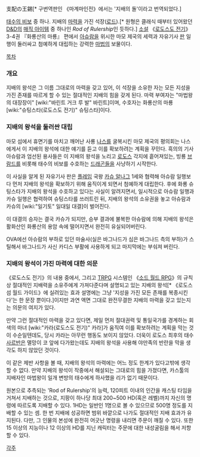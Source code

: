 支配の王錫[* 구번역판인 《마계마인전》에서는 '지배의 돌'이라고 번역되었다.]

[[태수의 비보]] 중 하나. 지배의 [[마력]]을 가진 석장([[로드]]).[* 원형은 클래식 때부터 있어왔던 [[D&D]]의 [[매직 아이템]] 중 하나인 ''Rod of Rulership''인 듯하다.] [[소설]] 《[[로도스도 전기]]》 3-4권 『화룡산의 마룡』 편에서 [[아슈람]]을 위시한 마모 제국의 세력과 자유기사 [[판]] 일행이 둘러싸고 첨예하게 대립하는 강력한 [[마법]]의 보물이다.

[[목차]]
=== 개요 ===
지배의 왕석은 그 이름 그대로의 마력을 갖고 있어, 이 석장을 소유한 자는 모든 지성을 가진 존재를 따르게 할 수 있는 절대적인 지배의 힘을 갖게 된다. 마력 부여자는 "마법왕의 대장장이" [wiki:"바린트 거크 루 발" 바린트]이며, 수호자는 화룡산의 마룡 [wiki:"슈팅스타(로도스도 전기)" 슈팅스타]이다.

=== 지배의 왕석을 둘러싼 대립 ===
마모 섬에서 휴면기를 마치고 깨어난 사룡 [[나스]]를 굴복시킨 마모 제국의 평의회는 나스에게서 이 지배의 왕석에 대한 얘기를 듣고 이를 확보하려는 계획을 꾸민다. 흑의의 기사 아슈람과 엄선된 용사들은 이 지배의 왕석을 노리고 [[로도스]] 각지에 흩어져있는, 빙룡 [[브람드]]를 비롯해 태수의 비보를 수호하는 [[드래곤]]들을 사냥하기 시작한다.

이 사실을 알게 된 자유기사 판은 [[플레임]] 국왕 [[카슈 알나그]] 1세와 협력해 아슈람 일행보다 먼저 지배의 왕석을 확보하기 위해 움직이게 되면서 첨예하게 대립한다. 후에 화룡 슈팅스타가 지배의 왕석을 수호하고 있다는 사실이 알려지면서, 일시적으로 아슈람 일행과 카슈 일행은 협력하여 슈팅스타를 쓰러트린 뒤, 지배의 왕석의 소유권을 놓고 아슈람과 카슈의 [wiki:"일기토" 일대일 대결]이 벌어진다.

이 대결의 승자는 결국 카슈가 되지만, 승부 결과에 불복한 아슈람에 의해 지배의 왕석은 활화산인 화룡산의 용암 속에 떨어지면서 완전히 유실되어버린다.

OVA에선 아슈람의 부하로 있던 마술사(실은 바그나드가 심은 바그나드 측의 부하)가 스틸해서 바그나드가 사신 카디스 부활에 사용하게 되고 마지막에는 부숴져 버린다.

=== 지배의 왕석이 가진 마력에 대한 의문 ===
《로도스도 전기》의 내용 중에서, 그리고 [[TRPG]] 시스템인 《[[소드 월드 RPG]]》의 규칙상 절대적인 지배력을 소유주에게 가져다준다며 설명되고 있는 지배의 왕석[* 《로도스섬 월드 가이드》에 실려있는 효과 설명에는 그냥 '지성을 가진 모든 존재를 복종시킨다'는 한 문장 뿐이다.]이지만 과연 액면 그대로 완전무결한 지배의 마력을 갖고 있는지는 의문의 여지가 있다.

만약 그런 절대적인 마력을 갖고 있다면, 제일 먼저 절대권력 및 통일국가를 경계하는 회색의 마녀 [wiki:"카라(로도스도 전기)" 카라]가 움직여 이를 확보하려는 계획을 막는 것이 수순일텐데도, 당시 카라는 아무런 행동도 보이지 않았다. 더욱이 로도스 최후의 태수 [[사르반]]은 멸망이 코 앞에 다가왔는데도 지배의 왕석을 사용해 야만족의 반란을 막을 생각도 하지 않았던 것이다.

이 같은 제반 사항을 볼 때, 지배의 왕석의 마력에는 어느 정도 한계가 있다고밖에 생각할 수 없다. 만약 지배의 왕석이 작중에서 해설되는 그대로의 힘을 가졌다면, 카스툴의 지배자인 마법왕이 일개 변방의 태수에게 하사했을 리가 없기 때문이다.

원본으로 추측되는 'Rod of Rulership'의 능력, 120피트 이내의 인간을 캐스팅 타임을 거쳐서 지배하는 것으로, 지팡이 하나당 최대 200~500 HD(혹은 레벨)까지 자신의 명령에 따르도록 지배할 수 있다. 1HD는 일반인 1명으로 볼 수 있으므로 500명 정도를 지배할 수 있는 셈. 한 번 지배에 성공하면 범위 바깥으로 나가도 절대적인 지배 효과가 유지된다. 다만, 그 인물의 본성에 완전히 어긋난 명령을 내리면 주문이 깨질 수 있다. 또한 15 이상의 지능이나 12 이상의 HD를 지닌 캐릭터는 주문에 대한 내성굴림을 해서 저항할 수 있다.

[[각주]]
